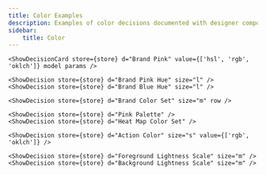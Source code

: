```yaml
---
title: Color Examples
description: Examples of color decisions documented with designer components.
sidebar:
    title: Color
---
```





```mdx
<ShowDecisionCard store={store} d="Brand Pink" value={['hsl', 'rgb', 'oklch']} model params />
```

<div>
    <ShowDecisionCard store={store} d="Brand Pink" value={['hsl', 'rgb', 'oklch']} model params />
</div>

```mdx
<ShowDecision store={store} d="Brand Pink Hue" size="l" />
<ShowDecision store={store} d="Brand Blue Hue" size="l" />
```

<CardGrid>
    <ShowDecision store={store} d="Brand Pink Hue" size="l" />
    <ShowDecision store={store} d="Brand Blue Hue" size="l" />
</CardGrid>

```mdx
<ShowDecision store={store} d="Brand Color Set" size="m" row />
```

<FlexRow vpad>
    <ShowDecision store={store} d="Brand Color Set" size="m" row />
</FlexRow>

```mdx
<ShowDecision store={store} d="Pink Palette" />
<ShowDecision store={store} d="Heat Map Color Set" />
```

<CardGrid>
    <ShowDecision store={store} d="Pink Palette" />
    <ShowDecision store={store} d="Heat Map Color Set" value={['hsl', 'oklch']} />
</CardGrid>

```mdx
<ShowDecision store={store} d="Action Color" size="s" value={['rgb', 'oklch']} />
```

<CardGrid>
    <ShowDecision store={store} d="Action Color" size="s" value={['rgb', 'oklch']} />
</CardGrid>

```mdx
<ShowDecision store={store} d="Foreground Lightness Scale" size="m" />
<ShowDecision store={store} d="Background Lightness Scale" size="m" />
```

<CardGrid>
    <ShowDecision store={store} d="Foreground Lightness Scale" size="m" />
    <ShowDecision store={store} d="Background Lightness Scale" size="m" />
</CardGrid>

